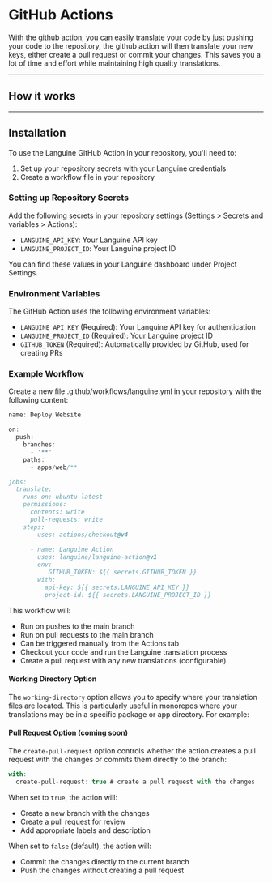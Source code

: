 # GitHub Actions

With the github action, you can easily translate your code by just pushing your code to the repository, the github action will then translate your new keys, either create a pull request or commit your changes.
This saves you a lot of time and effort while maintaining high quality translations.

---

## How it works




---

## Installation

To use the Languine GitHub Action in your repository, you'll need to:

1. Set up your repository secrets with your Languine credentials
2. Create a workflow file in your repository

### Setting up Repository Secrets

Add the following secrets in your repository settings (Settings > Secrets and variables > Actions):

- `LANGUINE_API_KEY`: Your Languine API key
- `LANGUINE_PROJECT_ID`: Your Languine project ID

You can find these values in your Languine dashboard under Project Settings.



### Environment Variables

The GitHub Action uses the following environment variables:
- `LANGUINE_API_KEY` (Required): Your Languine API key for authentication
- `LANGUINE_PROJECT_ID` (Required): Your Languine project ID 
- `GITHUB_TOKEN` (Required): Automatically provided by GitHub, used for creating PRs

### Example Workflow

Create a new file .github/workflows/languine.yml in your repository with the following content:

```ts title=".github/workflows/release.yml"
name: Deploy Website

on:
  push:
    branches:
      - '**'
    paths:
      - apps/web/**

jobs:
  translate:
    runs-on: ubuntu-latest
    permissions:
      contents: write
      pull-requests: write
    steps:
      - uses: actions/checkout@v4
      
      - name: Languine Action
        uses: languine/languine-action@v1
        env:
           GITHUB_TOKEN: ${{ secrets.GITHUB_TOKEN }}
        with:
          api-key: ${{ secrets.LANGUINE_API_KEY }}
          project-id: ${{ secrets.LANGUINE_PROJECT_ID }}
```
 
 This workflow will:
- Run on pushes to the main branch
- Run on pull requests to the main branch
- Can be triggered manually from the Actions tab
- Checkout your code and run the Languine translation process
- Create a pull request with any new translations (configurable)

#### Working Directory Option

The `working-directory` option allows you to specify where your translation files are located. This is particularly useful in monorepos where your translations may be in a specific package or app directory. For example:

#### Pull Request Option (coming soon)

The `create-pull-request` option controls whether the action creates a pull request with the changes or commits them directly to the branch:

```typescript title=".github/workflows/languine.yml"
with:
  create-pull-request: true # create a pull request with the changes
```

When set to `true`, the action will:
- Create a new branch with the changes
- Create a pull request for review
- Add appropriate labels and description

When set to `false` (default), the action will:
- Commit the changes directly to the current branch
- Push the changes without creating a pull request